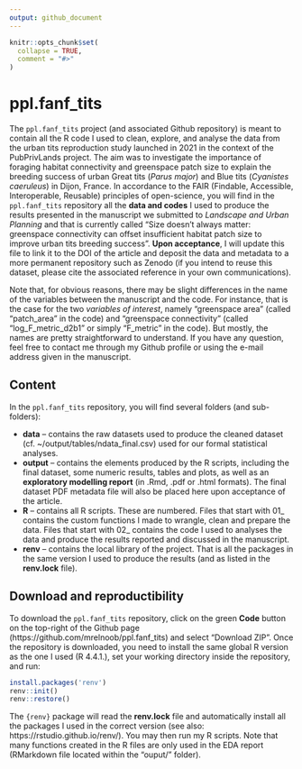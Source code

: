 ```yaml
---
output: github_document
---
```


<!-- README.md is generated from README.Rmd. Please edit that file -->

```r
knitr::opts_chunk$set(
  collapse = TRUE,
  comment = "#>"
)
```

# ppl.fanf_tits

<!-- badges: start -->
<!-- badges: end -->

The `ppl.fanf_tits` project (and associated Github repository) is meant to contain all the R code I used to clean, explore, and analyse the data from the urban tits reproduction study launched in 2021 in the context of the PubPrivLands project. The aim was to investigate the importance of foraging habitat connectivity and greenspace patch size to explain the breeding success of urban Great tits (*Parus major*) and Blue tits (*Cyanistes caeruleus*) in Dijon, France.
In accordance to the FAIR (Findable, Accessible, Interoperable, Reusable) principles of open-science, you will find in the `ppl.fanf_tits` repository all the **data and codes** I used to produce the results presented in the manuscript we submitted to *Landscape and Urban Planning* and that is currently called "Size doesn’t always matter: greenspace connectivity can offset insufficient habitat patch size to improve urban tits breeding success". **Upon acceptance**, I will update this file to link it to the DOI of the article and deposit the data and metadata to a more permanent repository such as Zenodo (if you intend to reuse this dataset, please cite the associated reference in your own communications).

Note that, for obvious reasons, there may be slight differences in the name of the variables between the manuscript and the code. For instance, that is the case for the two *variables of interest*, namely "greenspace area" (called "patch_area" in the code) and "greenspace connectivity" (called "log_F_metric_d2b1" or simply "F_metric" in the code). But mostly, the names are pretty straightforward to understand.
If you have any question, feel free to contact me through my Github profile or using the e-mail address given in the manuscript.



## Content

In the `ppl.fanf_tits` repository, you will find several folders (and sub-folders):

* **data** -- contains the raw datasets used to produce the cleaned dataset (cf. ~/output/tables/ndata_final.csv) used for our formal statistical analyses. 
* **output** -- contains the elements produced by the R scripts, including the final dataset, some numeric results, tables and plots, as well as an **exploratory modelling report** (in .Rmd, .pdf or .html formats). The final dataset PDF metadata file will also be placed here upon acceptance of the article.
* **R** -- contains all R scripts. These are numbered. Files that start with 01_ contains the custom functions I made to wrangle, clean and prepare the data. Files that start with 02_ contains the code I used to analyses the data and produce the results reported and discussed in the manuscript. 
* **renv** -- contains the local library of the project. That is all the packages in the same version I used to produce the results (and as listed in the **renv.lock** file).



## Download and reproductibility

To download the `ppl.fanf_tits` repository, click on the green **Code** button on the top-right of the Github page (https://github.com/mrelnoob/ppl.fanf_tits) and select "Download ZIP". Once the repository is downloaded, you need to install the same global R version as the one I used (R 4.4.1.), set your working directory inside the repository, and run:

``` r
install.packages('renv')
renv::init()
renv::restore()
```

The `{renv}` package will read the **renv.lock** file and automatically install all the packages I used in the correct version (see also: https://rstudio.github.io/renv/). You may then run my R scripts. Note that many functions created in the R files are only used in the EDA report (RMarkdown file located within the "ouput/" folder).

